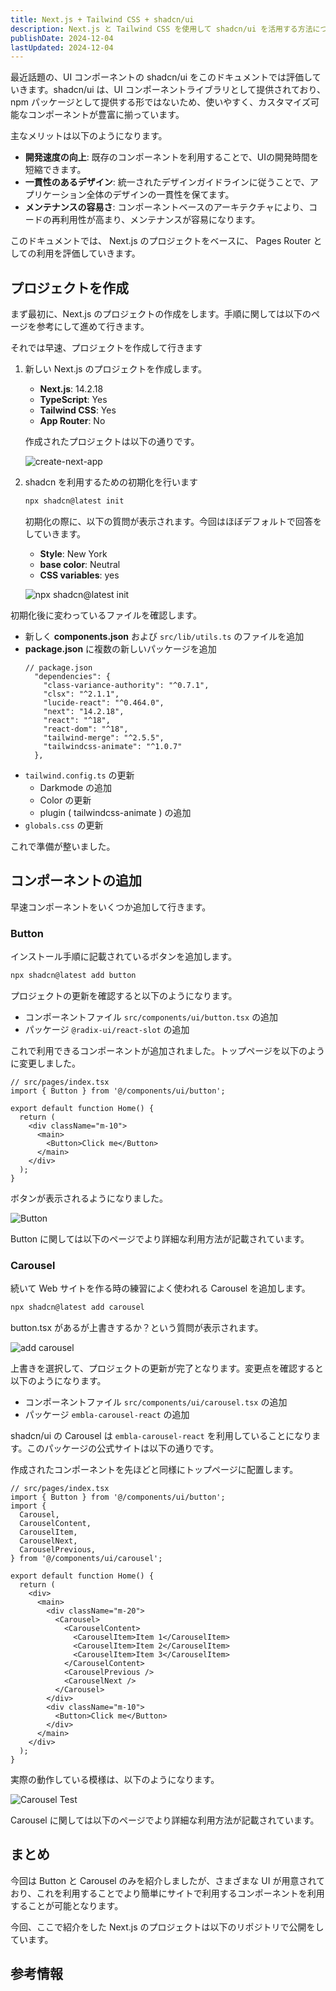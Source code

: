 ```yaml
---
title: Next.js + Tailwind CSS + shadcn/ui
description: Next.js と Tailwind CSS を使用して shadcn/ui を活用する方法について学びます。このガイドでは、プロジェクトのセットアップからコンポーネントの使用方法まで、詳細に説明します。
publishDate: 2024-12-04
lastUpdated: 2024-12-04
---
```



最近話題の、UI コンポーネントの shadcn/ui をこのドキュメントでは評価していきます。shadcn/ui は、UI コンポーネントライブラリとして提供されており、npm パッケージとして提供する形ではないため、使いやすく、カスタマイズ可能なコンポーネントが豊富に揃っています。

主なメリットは以下のようになります。

- **開発速度の向上**: 既存のコンポーネントを利用することで、UIの開発時間を短縮できます。
- **一貫性のあるデザイン**: 統一されたデザインガイドラインに従うことで、アプリケーション全体のデザインの一貫性を保てます。
- **メンテナンスの容易さ**: コンポーネントベースのアーキテクチャにより、コードの再利用性が高まり、メンテナンスが容易になります。

このドキュメントでは、 Next.js のプロジェクトをベースに、 Pages Router としての利用を評価していきます。

## プロジェクトを作成

まず最初に、Next.js のプロジェクトの作成をします。手順に関しては以下のページを参考にして進めて行きます。

<LinkCard
  title="shadcn/ui - Instrations Next.js"
  href="https://ui.shadcn.com/docs/installation/next"
  target="_blank"
/>

それでは早速、プロジェクトを作成して行きます

<Steps>

1. 新しい Next.js のプロジェクトを作成します。

   - **Next.js**: 14.2.18
   - **TypeScript**: Yes
   - **Tailwind CSS**: Yes
   - **App Router**: No

   作成されたプロジェクトは以下の通りです。

   ![create-next-app](../../../assets/nextjs/shadcnui01.png)

2. shadcn を利用するための初期化を行います

   ```bash
   npx shadcn@latest init
   ```

   初期化の際に、以下の質問が表示されます。今回はほぼデフォルトで回答をしていきます。

   - **Style**: New York
   - **base color**: Neutral
   - **CSS variables**: yes

   ![npx shadcn@latest init](../../../assets/nextjs/shadcnui02.png)

</Steps>

初期化後に変わっているファイルを確認します。

- 新しく **components.json** および `src/lib/utils.ts` のファイルを追加
- **package.json** に複数の新しいパッケージを追加
  ```tsx {3-6,9-10}
  // package.json
    "dependencies": {
      "class-variance-authority": "^0.7.1",
      "clsx": "^2.1.1",
      "lucide-react": "^0.464.0",
      "next": "14.2.18",
      "react": "^18",
      "react-dom": "^18",
      "tailwind-merge": "^2.5.5",
      "tailwindcss-animate": "^1.0.7"
    },
  ```
- `tailwind.config.ts` の更新
  - Darkmode の追加
  - Color の更新
  - plugin ( tailwindcss-animate ) の追加
- `globals.css` の更新

これで準備が整いました。

## コンポーネントの追加

早速コンポーネントをいくつか追加して行きます。

### Button

インストール手順に記載されているボタンを追加します。

```bash
npx shadcn@latest add button
```

プロジェクトの更新を確認すると以下のようになります。

- コンポーネントファイル `src/components/ui/button.tsx` の追加
- パッケージ `@radix-ui/react-slot` の追加

これで利用できるコンポーネントが追加されました。トップページを以下のように変更しました。

```tsx
// src/pages/index.tsx
import { Button } from '@/components/ui/button';

export default function Home() {
  return (
    <div className="m-10">
      <main>
        <Button>Click me</Button>
      </main>
    </div>
  );
}
```

ボタンが表示されるようになりました。

![Button](../../../assets/nextjs/shadcnui03.png)

Button に関しては以下のページでより詳細な利用方法が記載されています。

<LinkCard
  title="shadcn/ui Button"
  href="https://ui.shadcn.com/docs/components/button"
  target="_blank"
/>

### Carousel

続いて Web サイトを作る時の練習によく使われる Carousel を追加します。

```bash
npx shadcn@latest add carousel
```

button.tsx があるが上書きするか？という質問が表示されます。

![add carousel](../../../assets/nextjs/shadcnui04.png)

上書きを選択して、プロジェクトの更新が完了となります。変更点を確認すると以下のようになります。

- コンポーネントファイル `src/components/ui/carousel.tsx` の追加
- パッケージ `embla-carousel-react` の追加

shadcn/ui の Carousel は `embla-carousel-react` を利用していることになります。このパッケージの公式サイトは以下の通りです。

<LinkCard
  title="Embla Carousel - React"
  href="https://www.embla-carousel.com/get-started/react/"
  target="_blank"
/>

作成されたコンポーネントを先ほどと同様にトップページに配置します。

```tsx
// src/pages/index.tsx
import { Button } from '@/components/ui/button';
import {
  Carousel,
  CarouselContent,
  CarouselItem,
  CarouselNext,
  CarouselPrevious,
} from '@/components/ui/carousel';

export default function Home() {
  return (
    <div>
      <main>
        <div className="m-20">
          <Carousel>
            <CarouselContent>
              <CarouselItem>Item 1</CarouselItem>
              <CarouselItem>Item 2</CarouselItem>
              <CarouselItem>Item 3</CarouselItem>
            </CarouselContent>
            <CarouselPrevious />
            <CarouselNext />
          </Carousel>
        </div>
        <div className="m-10">
          <Button>Click me</Button>
        </div>
      </main>
    </div>
  );
}
```

実際の動作している模様は、以下のようになります。

![Carousel Test](/nextjs/shadcnui05.gif)

Carousel に関しては以下のページでより詳細な利用方法が記載されています。

<LinkCard
  title="shadcn/ui Carousel"
  href="https://ui.shadcn.com/docs/components/carousel"
  target="_blank"
/>

## まとめ

今回は Button と Carousel のみを紹介しましたが、さまざまな UI が用意されており、これを利用することでより簡単にサイトで利用するコンポーネントを利用することが可能となります。

今回、ここで紹介をした Next.js のプロジェクトは以下のリポジトリで公開をしています。

<LinkCard
  title="haramizu / Next.js sample - tailwind-shadcn-pages"
  href="https://github.com/haramizu/Next.js-sample/tree/main/examples/tailwind-shadcn-pages"
  target="_blank"
/>

## 参考情報

<LinkCard title="chadcn/ui" href="https://ui.shadcn.com/" target="_blank" />

<LinkCard
  title="shadcn/ui - Instrations Next.js"
  href="https://ui.shadcn.com/docs/installation/next"
  target="_blank"
/>

<LinkCard
  title="shadcn/ui Button"
  href="https://ui.shadcn.com/docs/components/button"
  target="_blank"
/>

<LinkCard
  title="shadcn/ui Carousel"
  href="https://ui.shadcn.com/docs/components/carousel"
  target="_blank"
/>

